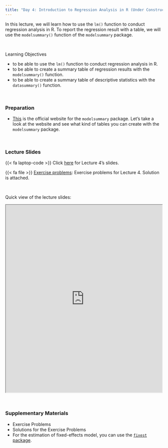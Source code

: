 ```yaml
---
title: "Day 4: Introduction to Regression Analysis in R (Under Construction)"
---
```


In this lecture, we will learn how to use the `lm()` function to conduct regression analysis in R. To report the regression result with a table, we will use the `modelsummary()` function of the `modelsummary` package. 


<br>

:::{.goals}
::::{.goals-header}
Learning Objectives
::::
::::{.goals-container}
+ to be able to use the `lm()` function to conduct regression analysis in R.
+ to be able to create a summary table of regression results with the `modelsummary()` function.
+ to be able to create a summary table of descriptive statistics with the `datasummary()` function.
::::
:::

<br>

### Preparation
+ [This](https://modelsummary.com/) is the official website for the `modelsummary` package. Let's take a look at the website and see what kind of tables you can create with the `modelsummary` package.

<br>

### Lecture Slides

{{< fa laptop-code >}}  Click [here](https://shunkei3.github.io/R-slides/Lec_notes/Lec4/Lec4.html){target="_blank"} for Lecture 4's slides.

{{< fa file >}} [Exercise problems](https://shunkei3.github.io/R-slides/Lec_notes/Lec1/Lec1_exercise_solution.html){target="_blank"}: Exercise problems for Lecture 4. Solution is attached.

<br>

Quick view of the lecture slides:

```{=html}
<div style="display: flex; justify-content: center;"> 
<iframe width="900" height="600" src="https://shunkei3.github.io/R-slides/Lec_notes/Lec4/Lec4.html" title="Webpage example"></iframe>
</div>
```
<br>


### Supplementary Materials
+ Exercise Problems
+ Solutions for the Exercise Problems
+ For the estimation of fixed-effects model, you can use the [`fixest` package](https://lrberge.github.io/fixest/index.html).
